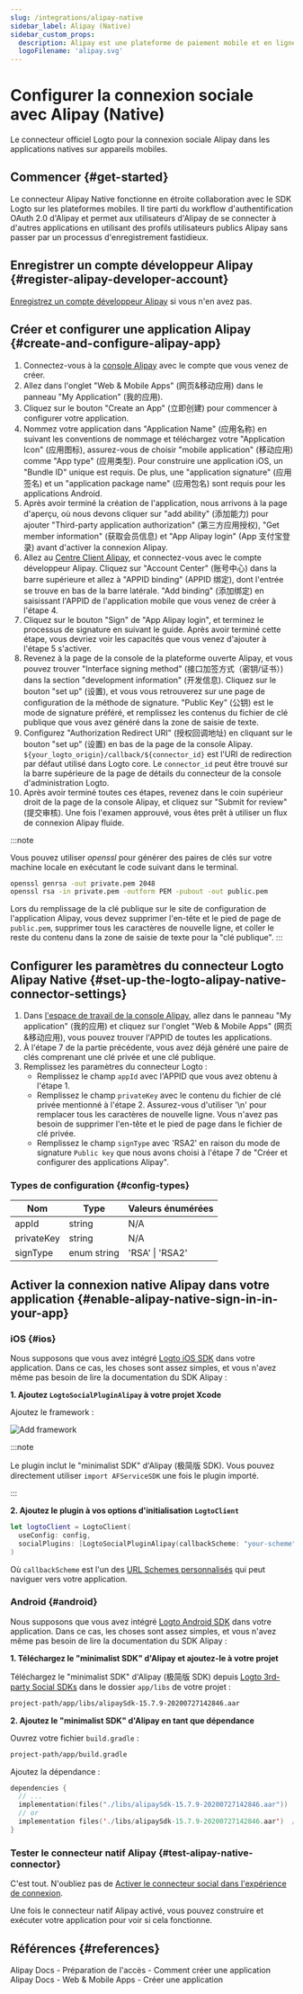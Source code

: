 ```yaml
---
slug: /integrations/alipay-native
sidebar_label: Alipay (Native)
sidebar_custom_props:
  description: Alipay est une plateforme de paiement mobile et en ligne tierce.
  logoFilename: 'alipay.svg'
---
```




# Configurer la connexion sociale avec Alipay (Native)

Le connecteur officiel Logto pour la connexion sociale Alipay dans les applications natives sur appareils mobiles.

<GuideTip />

## Commencer \{#get-started}

Le connecteur Alipay Native fonctionne en étroite collaboration avec le SDK Logto sur les plateformes mobiles. Il tire parti du workflow d'authentification OAuth 2.0 d'Alipay et permet aux utilisateurs d'Alipay de se connecter à d'autres applications en utilisant des profils utilisateurs publics Alipay sans passer par un processus d'enregistrement fastidieux.

## Enregistrer un compte développeur Alipay \{#register-alipay-developer-account}

[Enregistrez un compte développeur Alipay](https://certifyweb.alipay.com/certify/reg/guide#/) si vous n'en avez pas.

## Créer et configurer une application Alipay \{#create-and-configure-alipay-app}

1. Connectez-vous à la [console Alipay](https://open.alipay.com/) avec le compte que vous venez de créer.
2. Allez dans l'onglet "Web & Mobile Apps" (网页&移动应用) dans le panneau "My Application" (我的应用).
3. Cliquez sur le bouton "Create an App" (立即创建) pour commencer à configurer votre application.
4. Nommez votre application dans "Application Name" (应用名称) en suivant les conventions de nommage et téléchargez votre "Application Icon" (应用图标), assurez-vous de choisir "mobile application" (移动应用) comme "App type" (应用类型). Pour construire une application iOS, un "Bundle ID" unique est requis. De plus, une "application signature" (应用签名) et un "application package name" (应用包名) sont requis pour les applications Android.
5. Après avoir terminé la création de l'application, nous arrivons à la page d'aperçu, où nous devons cliquer sur "add ability" (添加能力) pour ajouter "Third-party application authorization" (第三方应用授权), "Get member information" (获取会员信息) et "App Alipay login" (App 支付宝登录) avant d'activer la connexion Alipay.
6. Allez au [Centre Client Alipay](https://b.alipay.com/index2.htm), et connectez-vous avec le compte développeur Alipay. Cliquez sur "Account Center" (账号中心) dans la barre supérieure et allez à "APPID binding" (APPID 绑定), dont l'entrée se trouve en bas de la barre latérale. "Add binding" (添加绑定) en saisissant l'APPID de l'application mobile que vous venez de créer à l'étape 4.
7. Cliquez sur le bouton "Sign" de "App Alipay login", et terminez le processus de signature en suivant le guide. Après avoir terminé cette étape, vous devriez voir les capacités que vous venez d'ajouter à l'étape 5 s'activer.
8. Revenez à la page de la console de la plateforme ouverte Alipay, et vous pouvez trouver "Interface signing method" (接口加签方式（密钥/证书）) dans la section "development information" (开发信息). Cliquez sur le bouton "set up" (设置), et vous vous retrouverez sur une page de configuration de la méthode de signature. "Public Key" (公钥) est le mode de signature préféré, et remplissez les contenus du fichier de clé publique que vous avez généré dans la zone de saisie de texte.
9. Configurez "Authorization Redirect URI" (授权回调地址) en cliquant sur le bouton "set up" (设置) en bas de la page de la console Alipay. `${your_logto_origin}/callback/${connector_id}` est l'URI de redirection par défaut utilisé dans Logto core. Le `connector_id` peut être trouvé sur la barre supérieure de la page de détails du connecteur de la console d'administration Logto.
10. Après avoir terminé toutes ces étapes, revenez dans le coin supérieur droit de la page de la console Alipay, et cliquez sur "Submit for review" (提交审核). Une fois l'examen approuvé, vous êtes prêt à utiliser un flux de connexion Alipay fluide.

:::note

Vous pouvez utiliser _openssl_ pour générer des paires de clés sur votre machine locale en exécutant le code suivant dans le terminal.

```bash
openssl genrsa -out private.pem 2048
openssl rsa -in private.pem -outform PEM -pubout -out public.pem
```

Lors du remplissage de la clé publique sur le site de configuration de l'application Alipay, vous devez supprimer l'en-tête et le pied de page de `public.pem`, supprimer tous les caractères de nouvelle ligne, et coller le reste du contenu dans la zone de saisie de texte pour la "clé publique".
:::

## Configurer les paramètres du connecteur Logto Alipay Native \{#set-up-the-logto-alipay-native-connector-settings}

1. Dans [l'espace de travail de la console Alipay](https://open.alipay.com/dev/workspace), allez dans le panneau "My application" (我的应用) et cliquez sur l'onglet "Web & Mobile Apps" (网页&移动应用), vous pouvez trouver l'APPID de toutes les applications.
2. À l'étape 7 de la partie précédente, vous avez déjà généré une paire de clés comprenant une clé privée et une clé publique.
3. Remplissez les paramètres du connecteur Logto :
   - Remplissez le champ `appId` avec l'APPID que vous avez obtenu à l'étape 1.
   - Remplissez le champ `privateKey` avec le contenu du fichier de clé privée mentionné à l'étape 2. Assurez-vous d'utiliser '\n' pour remplacer tous les caractères de nouvelle ligne. Vous n'avez pas besoin de supprimer l'en-tête et le pied de page dans le fichier de clé privée.
   - Remplissez le champ `signType` avec 'RSA2' en raison du mode de signature `Public key` que nous avons choisi à l'étape 7 de "Créer et configurer des applications Alipay".

### Types de configuration \{#config-types}

| Nom        | Type        | Valeurs énumérées |
| ---------- | ----------- | ----------------- |
| appId      | string      | N/A               |
| privateKey | string      | N/A               |
| signType   | enum string | 'RSA' \| 'RSA2'   |

## Activer la connexion native Alipay dans votre application \{#enable-alipay-native-sign-in-in-your-app}

### iOS \{#ios}

Nous supposons que vous avez intégré [Logto iOS SDK](/quick-starts/swift) dans votre application. Dans ce cas, les choses sont assez simples, et vous n'avez même pas besoin de lire la documentation du SDK Alipay :

**1. Ajoutez `LogtoSocialPluginAlipay` à votre projet Xcode**

Ajoutez le framework :

<img src={addFrameworkImage} alt="Add framework" />

:::note

Le plugin inclut le "minimalist SDK" d'Alipay (极简版 SDK). Vous pouvez directement utiliser `import AFServiceSDK` une fois le plugin importé.

:::

**2. Ajoutez le plugin à vos options d'initialisation `LogtoClient`**

```swift
let logtoClient = LogtoClient(
  useConfig: config,
  socialPlugins: [LogtoSocialPluginAlipay(callbackScheme: "your-scheme")]
)
```

Où `callbackScheme` est l'un des [URL Schemes personnalisés](https://developer.apple.com/documentation/xcode/defining-a-custom-url-scheme-for-your-app) qui peut naviguer vers votre application.

### Android \{#android}

Nous supposons que vous avez intégré [Logto Android SDK](/quick-starts/android) dans votre application. Dans ce cas, les choses sont assez simples, et vous n'avez même pas besoin de lire la documentation du SDK Alipay :

**1. Téléchargez le "minimalist SDK" d'Alipay et ajoutez-le à votre projet**

Téléchargez le "minimalist SDK" d'Alipay (极简版 SDK) depuis [Logto 3rd-party Social SDKs](https://github.com/logto-io/social-sdks/blob/master/alipay/android/alipaySdk-15.7.9-20200727142846.aar) dans le dossier `app/libs` de votre projet :

```bash
project-path/app/libs/alipaySdk-15.7.9-20200727142846.aar
```

**2. Ajoutez le "minimalist SDK" d'Alipay en tant que dépendance**

Ouvrez votre fichier `build.gradle` :

```bash
project-path/app/build.gradle
```

Ajoutez la dépendance :

```kotlin
dependencies {
  // ...
  implementation(files("./libs/alipaySdk-15.7.9-20200727142846.aar"))  // kotlin-script
  // or
  implementation files('./libs/alipaySdk-15.7.9-20200727142846.aar')  // groovy-script
}
```

### Tester le connecteur natif Alipay \{#test-alipay-native-connector}

C'est tout. N'oubliez pas de [Activer le connecteur social dans l'expérience de connexion](/connectors/social-connectors/#enable-social-sign-in).

Une fois le connecteur natif Alipay activé, vous pouvez construire et exécuter votre application pour voir si cela fonctionne.

## Références \{#references}

<Url href="https://opendocs.alipay.com/support/01rau6">
  Alipay Docs - Préparation de l'accès - Comment créer une application
</Url>

<Url href="https://opendocs.alipay.com/open/200/105310">
  Alipay Docs - Web & Mobile Apps - Créer une application
</Url>

